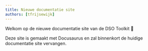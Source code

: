 ```yaml
---
title: Nieuwe documentatie site
authors: [tfrijsewijk]
---
```


Welkom op de nieuwe documentatie site van de DSO Toolkit 👋

Deze site is gemaakt met Docusaurus en zal binnenkort de huidige documentatie site vervangen.
